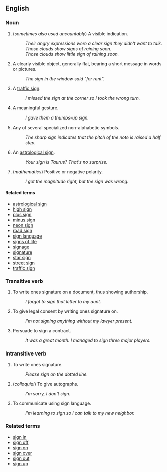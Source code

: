 ==English==

===Noun===
# (''sometimes also used uncountably'') A visible indication.
#: ''Their angry expressions were a clear sign they didn't want to talk.''
#: ''Those clouds show signs of raining soon.''
#: ''Those clouds show little sign of raining soon.''
# A clearly visible object, generally flat, bearing a short message in words or pictures.
#: ''The sign in the window said "for rent".''
# A [[traffic sign]].
#: ''I missed the sign at the corner so I took the wrong turn.''
# A meaningful gesture.
#: ''I gave them a thumbs-up sign.''
# Any of several specialized non-alphabetic symbols.
#: ''The sharp sign indicates that the pitch of the note is raised a half step.''
# An [[astrological sign]].
#: ''Your sign is Taurus?  That's no surprise.''
# (''mathematics'') Positive or negative polarity.
#: ''I got the magnitude right, but the sign was wrong.''

====Related terms====
* [[astrological sign]]
* [[high sign]]
* [[plus sign]]
* [[minus sign]]
* [[neon sign]]
* [[road sign]]
* [[sign language]]
* [[signs of life]]
* [[signage]]
* [[signature]]
* [[star sign]]
* [[street sign]]
* [[traffic sign]]

===Transitive verb===
# To write ones signature on a document, thus showing authorship.
#: ''I forgot to sign that letter to my aunt.''
# To give legal consent by writing ones signature on.
#: ''I'm not signing anything without my lawyer present.''
# Persuade to sign a contract.
#: ''It was a great month.  I managed to sign three major players.''

===Intransitive verb===
# To write ones signature.
#: ''Please sign on the dotted line.''
# (''colloquial'') To give autographs.
#: ''I'm sorry, I don't sign.''
# To communicate using sign language.
#: ''I'm learning to sign so I can talk to my new neighbor.''

===Related terms===
* [[sign in]]
* [[sign off]]
* [[sign on]]
* [[sign over]]
* [[sign out]]
* [[sign up]]